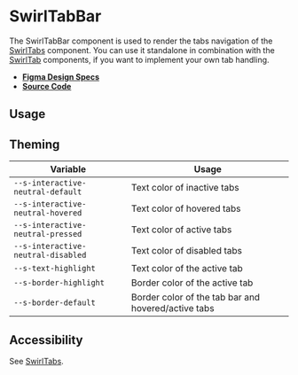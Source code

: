 
<Meta title="Components/SwirlTabBar" />

# SwirlTabBar

The SwirlTabBar component is used to render the tabs navigation of the
[SwirlTabs](?path=/docs/components-swirltabs--swirl-tabs) component. You can use
it standalone in combination with the
[SwirlTab](?path=/docs/components-swirltab--swirl-tab) components, if you want
to implement your own tab handling.

- **[Figma Design Specs](https://www.figma.com/file/iRHiAFsHxnzux8gQ9EjlZe/Swirl-Components?node-id=34-6419&t=l6r0AzmK9ThWIT5N-0)**
- **[Source Code](https://github.com/flip-corp/swirl/tree/main/packages/swirl-components/src/components/swirl-tab-bar)**

## Usage

<Canvas of={Stories.SwirlTabBar} sourceState="shown"></Canvas>

<Controls of={Stories.SwirlTabBar} />

## Theming

| Variable                           | Usage                                               |
| ---------------------------------- | --------------------------------------------------- |
| `--s-interactive-neutral-default`  | Text color of inactive tabs                         |
| `--s-interactive-neutral-hovered`  | Text color of hovered tabs                          |
| `--s-interactive-neutral-pressed`  | Text color of active tabs                           |
| `--s-interactive-neutral-disabled` | Text color of disabled tabs                         |
| `--s-text-highlight`               | Text color of the active tab                        |
| `--s-border-highlight`             | Border color of the active tab                      |
| `--s-border-default`               | Border color of the tab bar and hovered/active tabs |

## Accessibility

See [SwirlTabs](?path=/docs/components-swirltabs--swirl-tabs).
